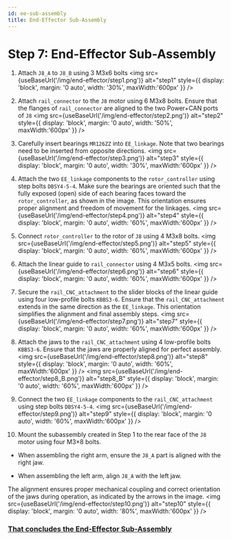 ```yaml
---
id: ee-sub-assembly
title: End-Effector Sub-Assembly
---
```


# Step 7: End-Effector Sub-Assembly

1. Attach `J8_A` to `J8_B` using 3 M3x6 bolts
<img src={useBaseUrl('/img/end-effector/step1.png')} alt="step1" style={{ display: 'block', margin: '0 auto', width: '30%', maxWidth:'600px' }} />

2. Attach `rail_connector` to the `J8` motor using 6 M3x8 bolts. Ensure that the flanges of `rail_connector` are aligned to the two Power+CAN ports of `J8`
<img src={useBaseUrl('/img/end-effector/step2.png')} alt="step2" style={{ display: 'block', margin: '0 auto', width: '50%', maxWidth:'600px' }} />

3. Carefully insert bearings `MR126ZZ` into `EE_linkage`. Note that two bearings need to be inserted from opposite directions.
<img src={useBaseUrl('/img/end-effector/step3.png')} alt="step3" style={{ display: 'block', margin: '0 auto', width: '30%', maxWidth:'600px' }} />

4. Attach the two `EE_linkage` components to the `rotor_controller` using step bolts `DBSY4-5-4`. Make sure the bearings are oriented such that the fully exposed (open) side of each bearing faces toward the `rotor_controller`, as shown in the image. This orientation ensures proper alignment and freedom of movement for the linkages.
<img src={useBaseUrl('/img/end-effector/step4.png')} alt="step4" style={{ display: 'block', margin: '0 auto', width: '60%', maxWidth:'600px' }} />

5. Connect `rotor_controller` to the rotor of `J8` using 4 M3x8 bolts.
<img src={useBaseUrl('/img/end-effector/step5.png')} alt="step5" style={{ display: 'block', margin: '0 auto', width: '60%', maxWidth:'600px' }} />

6. Attach the linear guide to `rail_connector` using 4 M3x5 bolts.
<img src={useBaseUrl('/img/end-effector/step6.png')} alt="step6" style={{ display: 'block', margin: '0 auto', width: '60%', maxWidth:'600px' }} />

7. Secure the `rail_CNC_attachment` to the slider blocks of the linear guide using four low-profile bolts `KBBS3-6`. Ensure that the `rail_CNC_attachment` extends in the same direction as the `EE_linkage`. This orientation simplifies the alignment and final assembly steps.
<img src={useBaseUrl('/img/end-effector/step7.png')} alt="step7" style={{ display: 'block', margin: '0 auto', width: '60%', maxWidth:'600px' }} />

8. Attach the jaws to the `rail_CNC_attachment` using 4 low-profile bolts `KBBS3-6`. Ensure that the jaws are properly aligned for perfect assembly.
<img src={useBaseUrl('/img/end-effector/step8.png')} alt="step8" style={{ display: 'block', margin: '0 auto', width: '60%', maxWidth:'600px' }} />
<img src={useBaseUrl('/img/end-effector/step8_B.png')} alt="step8_B" style={{ display: 'block', margin: '0 auto', width: '60%', maxWidth:'600px' }} />

9. Connect the two `EE_linkage` components to the `rail_CNC_attachment` using step bolts `DBSY4-5-4`. 
<img src={useBaseUrl('/img/end-effector/step9.png')} alt="step9" style={{ display: 'block', margin: '0 auto', width: '60%', maxWidth:'600px' }} />

10. Mount the subassembly created in Step 1 to the rear face of the `J8` motor using four M3×8 bolts.

- When assembling the right arm, ensure the `J8_A` part is aligned with the right jaw.

- When assembling the left arm, align `J8_A` with the left jaw.

The alignment ensures proper mechanical coupling and correct orientation of the jaws during operation, as indicated by the arrows in the image.
<img src={useBaseUrl('/img/end-effector/step10.png')} alt="step10" style={{ display: 'block', margin: '0 auto', width: '80%', maxWidth:'600px' }} />

<h3><u>That concludes the End-Effector Sub-Assembly</u></h3>